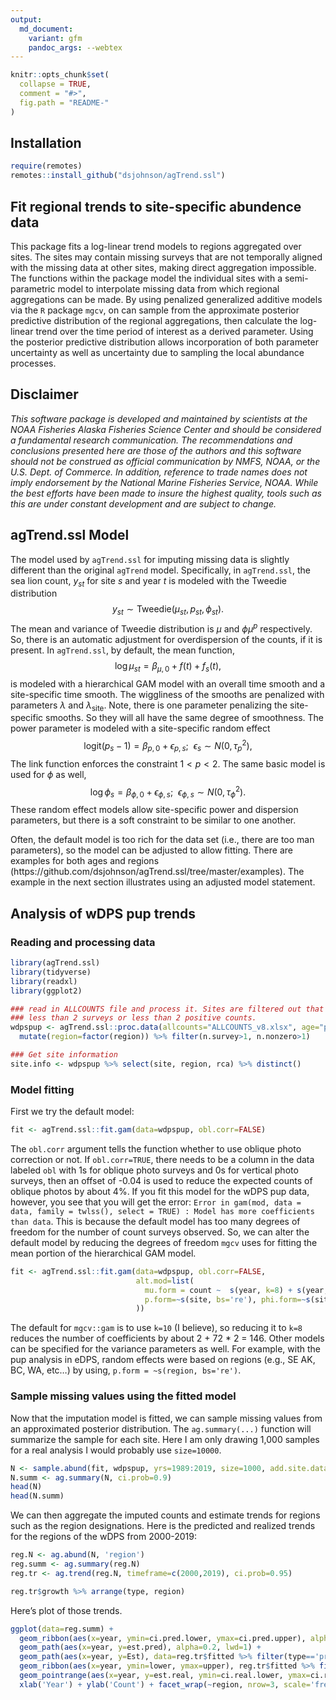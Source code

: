 ```yaml
---
output:
  md_document:
    variant: gfm
    pandoc_args: --webtex
---
```


<!-- README.md is generated from README.Rmd. Please edit that file -->

```r
knitr::opts_chunk$set(
  collapse = TRUE,
  comment = "#>",
  fig.path = "README-"
)
```

<!-- [![Travis-CI Build Status](https://travis-ci.org/NMML/crawl.svg?branch=devel)](https://travis-ci.org/NMML/crawl) -->

## Installation

```r
require(remotes)
remotes::install_github("dsjohnson/agTrend.ssl")
```

## Fit regional trends to site-specific abundence data

This package fits a log-linear trend models to regions aggregated over sites. The sites may contain missing surveys that are not temporally aligned with the missing data at other sites, making direct aggregation impossible. The functions within the package model the individual sites with a semi-parametric model to interpolate missing data from which regional aggregations can be made. By using penalized generalized additive models via the `R` package `mgcv`, on can sample from the approximate posterior predictive distribution of the regional aggregations, then calculate the log-linear trend over the time period of interest as a derived parameter. Using the posterior predictive distribution allows incorporation of both parameter uncertainty as well as uncertainty due to sampling the local abundance processes.


## Disclaimer

*This software package is developed and maintained by scientists at the NOAA Fisheries Alaska Fisheries Science Center and should be considered a fundamental research communication. The recommendations and conclusions presented here are those of the authors and this software should not be construed as official communication by NMFS, NOAA, or the U.S. Dept. of Commerce. In addition, reference to trade names does not imply endorsement by the National Marine Fisheries Service, NOAA. While the best efforts have been made to insure the highest quality, tools such as this are under constant development and are subject to change.*

## agTrend.ssl Model

The model used by `agTrend.ssl` for imputing missing data is slightly different than 
the original `agTrend` model. Specifically, in `agTrend.ssl`, the sea lion count, $y_{st}$ 
for site $s$ and year $t$ is modeled with the Tweedie distribution
$$y_{st} \sim \text{Tweedie}(\mu_{st}, p_{st}, \phi_{st}).$$
The mean and variance of Tweedie distribution is $\mu$ and $\phi\mu^p$ respectively. So, there is 
an automatic adjustment for overdispersion of the counts, if it is present. 
In `agTrend.ssl`, by default, the mean function, 
$$
\log \mu_{st} = \beta_{\mu,0} + f(t) + f_s(t),
$$
is modeled with a hierarchical GAM model with an overall time smooth and a site-specific 
time smooth. The wiggliness of the smooths are penalized with parameters $\lambda$ and $\lambda_{\text{site}}$. Note, there is one parameter penalizing the site-specific smooths. So they will all have the same degree of smoothness. The power parameter is modeled with a site-specific random effect
$$
\text{logit}(p_{s}-1) = \beta_{p,0} + \epsilon_{p,s};\ \ \epsilon_{s} \sim N(0,\tau_p^2),
$$
The link function enforces the constraint $1<p<2$. The same basic model is used for $\phi$ as well,
$$
\log \phi_s = \beta_{\phi, 0} + \epsilon_{\phi,s};\ \ \epsilon_{\phi,s} \sim N(0,\tau_\phi^2).
$$
These random effect models allow site-specific power and dispersion parameters, but there is a soft constraint to be
similar to one another. 

Often, the default model is too rich for the data set (i.e., there are too man parameters), so the model can be adjusted to allow fitting. There are examples for both ages and regions (https://github.com/dsjohnson/agTrend.ssl/tree/master/examples). The example in the next section illustrates using an 
adjusted model statement. 

## Analysis of wDPS pup trends 

### Reading and processing data

```r
library(agTrend.ssl)
library(tidyverse)
library(readxl)
library(ggplot2)

### read in ALLCOUNTS file and process it. Sites are filtered out that had
### less than 2 surveys or less than 2 positive counts.
wdpspup <- agTrend.ssl::proc.data(allcounts="ALLCOUNTS_v8.xlsx", age="pup", dps="wdps") %>%
  mutate(region=factor(region)) %>% filter(n.survey>1, n.nonzero>1)

### Get site information
site.info <- wdpspup %>% select(site, region, rca) %>% distinct()
```

### Model fitting

First we try the default model:

```r
fit <- agTrend.ssl::fit.gam(data=wdpspup, obl.corr=FALSE)
```

The `obl.corr` argument tells the function whether to use oblique photo correction or not. If `obl.corr=TRUE`, there needs to be a column in the data labeled `obl` with 1s for oblique photo surveys and 0s for vertical photo surveys, then an offset of -0.04 is used to reduce the expected counts of oblique photos by about 4%. If you fit this model for the wDPS pup data, however, you see that you will get the error: `Error in gam(mod, data = data, family = twlss(), select = TRUE) : Model has more coefficients than data`. This is because the default model has too many degrees of freedom for the number of count surveys observed. So, we can alter the default model by reducing the degrees of freedom `mgcv` uses for fitting the mean portion of the hierarchical GAM model.

```r
fit <- agTrend.ssl::fit.gam(data=wdpspup, obl.corr=FALSE,
                            alt.mod=list(
                              mu.form = count ~  s(year, k=8) + s(year, site, bs="fs", k=8),
                              p.form=~s(site, bs='re'), phi.form=~s(site, bs='re')
                            ))
```
The default for `mgcv::gam` is to use `k=10` (I believe), so reducing it to `k=8` reduces the 
number of coefficients by about 2 + 72 * 2 = 146. Other models can be specified for the 
variance parameters as well. For example, with the pup analysis in eDPS, random effects were based on regions (e.g., SE AK, BC, WA, etc...) by using, `p.form = ~s(region, bs='re')`. 

### Sample missing values using the fitted model

Now that the imputation model is fitted, we can sample missing values from an approximated 
posterior distribution. The `ag.summary(...)` function will summarize the sample for each site. Here I am only drawing 1,000 samples for a real analysis I would probably use `size=10000`.

```r
N <- sample.abund(fit, wdpspup, yrs=1989:2019, size=1000, add.site.data=site.info)
N.summ <- ag.summary(N, ci.prob=0.9)
head(N)
head(N.summ)
```

We can then aggregate the imputed counts and estimate trends for regions such as the region designations. Here is the predicted and realized trends for the regions of the wDPS from 2000-2019:

```r
reg.N <- ag.abund(N, 'region')
reg.summ <- ag.summary(reg.N)
reg.tr <- ag.trend(reg.N, timeframe=c(2000,2019), ci.prob=0.95)

reg.tr$growth %>% arrange(type, region)
```

Here's plot of those trends.

```r
ggplot(data=reg.summ) +
  geom_ribbon(aes(x=year, ymin=ci.pred.lower, ymax=ci.pred.upper), alpha=0.1) +
  geom_path(aes(x=year, y=est.pred), alpha=0.2, lwd=1) +
  geom_path(aes(x=year, y=Est), data=reg.tr$fitted %>% filter(type=='predicted'), color='darkred', lwd=1.2) +
  geom_ribbon(aes(x=year, ymin=lower, ymax=upper), reg.tr$fitted %>% filter(type=='predicted'), alpha=0.2, fill='darkred') +
  geom_pointrange(aes(x=year, y=est.real, ymin=ci.real.lower, ymax=ci.real.upper), data=reg.summ %>% filter(surveyed==1)) +
  xlab('Year') + ylab('Count') + facet_wrap(~region, nrow=3, scale='free_y')
```
